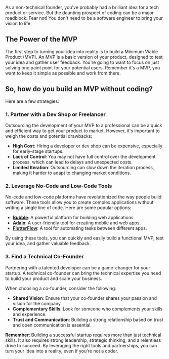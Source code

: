 As a non-technical founder, you've probably had a brilliant idea for a tech product or service. But the daunting prospect of coding can be a major roadblock. Fear not! You don't need to be a software engineer to bring your vision to life.

## The Power of the MVP

The first step to turning your idea into reality is to build a Minimum Viable Product (MVP). An MVP is a basic version of your product, designed to test your idea and gather user feedback. You're going to want to focus on just solving one paint point for your potential users. Remember it's a MVP, you want to keep it simple as possible and work from there.

## So, how do you build an MVP without coding?

Here are a few strategies:

### 1. Partner with a Dev Shop or Freelancer

Outsourcing the development of your MVP to a professional can be a quick and efficient way to get your product to market. However, it's important to weigh the costs and potential drawbacks:

- **High Cost**: Hiring a developer or dev shop can be expensive, especially for early-stage startups.
- **Lack of Control**: You may not have full control over the development process, which can lead to delays and unexpected costs.
- **Limited Iteration**: Outsourcing can slow down the iteration process, making it harder to adapt to changing market conditions.

### 2. Leverage No-Code and Low-Code Tools

No-code and low-code platforms have revolutionized the way people build software. These tools allow you to create complex applications without writing a single line of code. Here are some popular options:

- **[Bubble](https://bubble.io)**: A powerful platform for building web applications.
- **[Adalo](https://adalo.com)**: A user-friendly tool for creating mobile and web apps.
- **[FlutterFlow](https://flutterflow.io)**: A tool for automating tasks between different apps.

By using these tools, you can quickly and easily build a functional MVP, test your idea, and gather valuable feedback.

### 3. Find a Technical Co-Founder

Partnering with a talented developer can be a game-changer for your startup. A technical co-founder can bring the technical expertise you need to build your product and scale your business.

When choosing a co-founder, consider the following:

- **Shared Vision**: Ensure that your co-founder shares your passion and vision for the company.
- **Complementary Skills**: Look for someone who complements your skills and experience.
- **Trust and Communication**: Building a strong relationship based on trust and open communication is essential.

**Remember**: Building a successful startup requires more than just technical skills. It also requires strong leadership, strategic thinking, and a relentless drive to succeed. By leveraging the right tools and partnerships, you can turn your idea into a reality, even if you're not a coder. 
